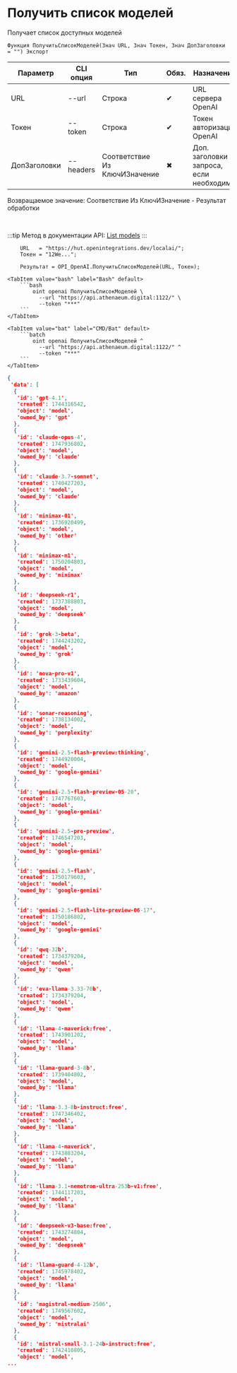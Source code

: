 ﻿---
sidebar_position: 1
description: Получить список моделей и другие функции для работы с OpenAI в Открытом пакете интеграций - бесплатной open-source библиотеке интеграций для 1С:Предприятие 8, OneScript и CLI
keywords: [1C, 1С, 1С:Предприятие, 1С:Предприятие 8.3, API, Интеграция, Сервисы, Обмен, OneScript, CLI, OpenAI]
---


# Получить список моделей
 Получает список доступных моделей



`Функция ПолучитьСписокМоделей(Знач URL, Знач Токен, Знач ДопЗаголовки = "") Экспорт`

  | Параметр | CLI опция | Тип | Обяз. | Назначение |
  |-|-|-|-|-|
  | URL | --url | Строка | &#x2714; | URL сервера OpenAI |
  | Токен | --token | Строка | &#x2714; | Токен авторизации OpenAI |
  | ДопЗаголовки | --headers | Соответствие Из КлючИЗначение | &#x2716; | Доп. заголовки запроса, если необходимо |

  
  Возвращаемое значение:   Соответствие Из КлючИЗначение - Результат обработки

<br/>

:::tip
Метод в документации API: [List models](https://platform.openai.com/docs/api-reference/models/list)
:::
<br/>



```bsl title="Пример использования для 1С:Предприятие/OneScript"
    URL   = "https://hut.openintegrations.dev/localai/";
    Токен = "12We...";

    Результат = OPI_OpenAI.ПолучитьСписокМоделей(URL, Токен);
```
    

 <Tabs>
  
    <TabItem value="bash" label="Bash" default>
        ```bash
            oint openai ПолучитьСписокМоделей \
              --url "https://api.athenaeum.digital:1122/" \
              --token "***"
        ```
    </TabItem>
  
    <TabItem value="bat" label="CMD/Bat" default>
        ```batch
            oint openai ПолучитьСписокМоделей ^
              --url "https://api.athenaeum.digital:1122/" ^
              --token "***"
        ```
    </TabItem>
</Tabs>


```json title="Результат"
{
 'data': [
  {
   'id': 'gpt-4.1',
   'created': 1744316542,
   'object': 'model',
   'owned_by': 'gpt'
  },
  {
   'id': 'claude-opus-4',
   'created': 1747936802,
   'object': 'model',
   'owned_by': 'claude'
  },
  {
   'id': 'claude-3.7-sonnet',
   'created': 1740427203,
   'object': 'model',
   'owned_by': 'claude'
  },
  {
   'id': 'minimax-01',
   'created': 1736920499,
   'object': 'model',
   'owned_by': 'other'
  },
  {
   'id': 'minimax-m1',
   'created': 1750204803,
   'object': 'model',
   'owned_by': 'minimax'
  },
  {
   'id': 'deepseek-r1',
   'created': 1737388803,
   'object': 'model',
   'owned_by': 'deepseek'
  },
  {
   'id': 'grok-3-beta',
   'created': 1744243202,
   'object': 'model',
   'owned_by': 'grok'
  },
  {
   'id': 'nova-pro-v1',
   'created': 1733439604,
   'object': 'model',
   'owned_by': 'amazon'
  },
  {
   'id': 'sonar-reasoning',
   'created': 1738134002,
   'object': 'model',
   'owned_by': 'perplexity'
  },
  {
   'id': 'gemini-2.5-flash-preview:thinking',
   'created': 1744920004,
   'object': 'model',
   'owned_by': 'google-gemini'
  },
  {
   'id': 'gemini-2.5-flash-preview-05-20',
   'created': 1747767603,
   'object': 'model',
   'owned_by': 'google-gemini'
  },
  {
   'id': 'gemini-2.5-pro-preview',
   'created': 1746547203,
   'object': 'model',
   'owned_by': 'google-gemini'
  },
  {
   'id': 'gemini-2.5-flash',
   'created': 1750179603,
   'object': 'model',
   'owned_by': 'google-gemini'
  },
  {
   'id': 'gemini-2.5-flash-lite-preview-06-17',
   'created': 1750186802,
   'object': 'model',
   'owned_by': 'google-gemini'
  },
  {
   'id': 'qwq-32b',
   'created': 1734379204,
   'object': 'model',
   'owned_by': 'qwen'
  },
  {
   'id': 'eva-llama-3.33-70b',
   'created': 1734379204,
   'object': 'model',
   'owned_by': 'qwen'
  },
  {
   'id': 'llama-4-maverick:free',
   'created': 1743901202,
   'object': 'model',
   'owned_by': 'llama'
  },
  {
   'id': 'llama-guard-3-8b',
   'created': 1739404802,
   'object': 'model',
   'owned_by': 'llama'
  },
  {
   'id': 'llama-3.3-8b-instruct:free',
   'created': 1747346402,
   'object': 'model',
   'owned_by': 'llama'
  },
  {
   'id': 'llama-4-maverick',
   'created': 1743883204,
   'object': 'model',
   'owned_by': 'llama'
  },
  {
   'id': 'llama-3.1-nemotron-ultra-253b-v1:free',
   'created': 1744117203,
   'object': 'model',
   'owned_by': 'llama'
  },
  {
   'id': 'deepseek-v3-base:free',
   'created': 1743274804,
   'object': 'model',
   'owned_by': 'deepseek'
  },
  {
   'id': 'llama-guard-4-12b',
   'created': 1745978402,
   'object': 'model',
   'owned_by': 'llama'
  },
  {
   'id': 'magistral-medium-2506',
   'created': 1749567602,
   'object': 'model',
   'owned_by': 'mistralai'
  },
  {
   'id': 'mistral-small-3.1-24b-instruct:free',
   'created': 1742410805,
   'object': 'model',
...
```
